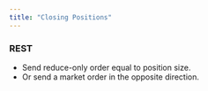 ```yaml
---
title: "Closing Positions"
---
```


### **REST**

- Send reduce-only order equal to position size.
- Or send a market order in the opposite direction.